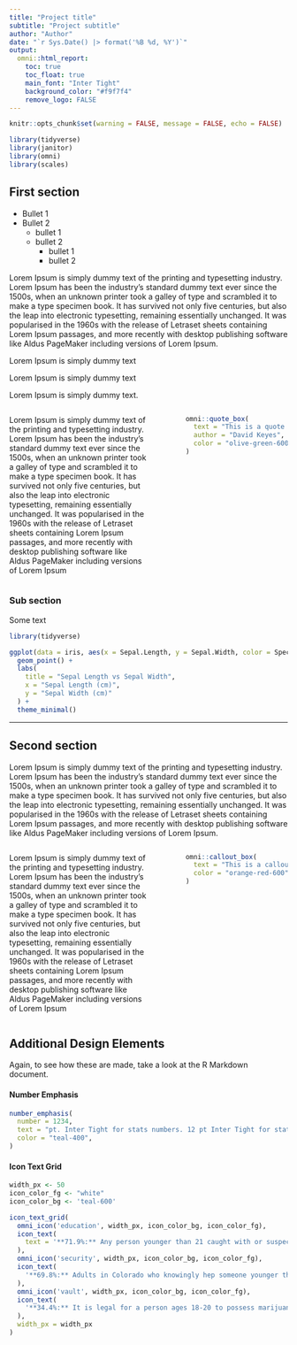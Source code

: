 ```yaml
---
title: "Project title"
subtitle: "Project subtitle"
author: "Author"
date: "`r Sys.Date() |> format('%B %d, %Y')`"
output:
  omni::html_report:
    toc: true
    toc_float: true
    main_font: "Inter Tight"
    background_color: "#f9f7f4"
    remove_logo: FALSE
---
```



```r
knitr::opts_chunk$set(warning = FALSE, message = FALSE, echo = FALSE)
```

```r
library(tidyverse)
library(janitor)
library(omni)
library(scales)
```


## First section

- Bullet 1
- Bullet 2
    - bullet 1
    - bullet 2
        - bullet 1
        - bullet 2


Lorem Ipsum is simply dummy text of the printing and typesetting industry. Lorem Ipsum has been the industry's standard dummy text ever since the 1500s, when an unknown printer took a galley of type and scrambled it to make a type specimen book. It has survived not only five centuries, but also the leap into electronic typesetting, remaining essentially unchanged. It was popularised in the 1960s with the release of Letraset sheets containing Lorem Ipsum passages, and more recently with desktop publishing software like Aldus PageMaker including versions of Lorem Ipsum.

Lorem Ipsum is simply [dummy text]{.plum-200}

[Lorem Ipsum is simply dummy text]{.olive-green-400}

Lorem [Ipsum]{.orange-red-600} is simply dummy text.

:::: {.columns}

::: {.column width="55%"}
Lorem Ipsum is simply dummy text of the printing and typesetting industry. Lorem Ipsum has been the industry's standard dummy text ever since the 1500s, when an unknown printer took a galley of type and scrambled it to make a type specimen book. It has survived not only five centuries, but also the leap into electronic typesetting, remaining essentially unchanged. It was popularised in the 1960s with the release of Letraset sheets containing Lorem Ipsum passages, and more recently with desktop publishing software like Aldus PageMaker including versions of Lorem Ipsum 
:::

::: {.column width="5%"}
:::

::: {.column width="40%"}
```r
omni::quote_box(
  text = "This is a quote box. You can <highlight>change text color to highlight certain parts</highlight>, or just leave the text all white. Change the background color as desired to match the page.",
  author = "David Keyes",
  color = "olive-green-600"
)
```

:::

::::

### Sub section

Some text

```r
library(tidyverse)

ggplot(data = iris, aes(x = Sepal.Length, y = Sepal.Width, color = Species)) +
  geom_point() +
  labs(
    title = "Sepal Length vs Sepal Width",
    x = "Sepal Length (cm)",
    y = "Sepal Width (cm)"
  ) +
  theme_minimal()
```


<hr>

## Second section

Lorem Ipsum is simply dummy text of the printing and typesetting industry. Lorem Ipsum has been the industry's standard dummy text ever since the 1500s, when an unknown printer took a galley of type and scrambled it to make a type specimen book. It has survived not only five centuries, but also the leap into electronic typesetting, remaining essentially unchanged. It was popularised in the 1960s with the release of Letraset sheets containing Lorem Ipsum passages, and more recently with desktop publishing software like Aldus PageMaker including versions of Lorem Ipsum.

:::: {.columns}

::: {.column width="55%"}
Lorem Ipsum is simply dummy text of the printing and typesetting industry. Lorem Ipsum has been the industry's standard dummy text ever since the 1500s, when an unknown printer took a galley of type and scrambled it to make a type specimen book. It has survived not only five centuries, but also the leap into electronic typesetting, remaining essentially unchanged. It was popularised in the 1960s with the release of Letraset sheets containing Lorem Ipsum passages, and more recently with desktop publishing software like Aldus PageMaker including versions of Lorem Ipsum 
:::

::: {.column width="5%"}
:::


::: {.column width="40%"}

```r
omni::callout_box(
  text = "This is a callout box. You can <highlight>change text color to highlight certain parts</highlight>, or just leave the text all white. Change the background color as desired to match the page.",
  color = "orange-red-600"
)
```

:::

::::

## Additional Design Elements

Again, to see how these are made, take a look at the R Markdown document.

#### Number Emphasis

```r
number_emphasis(
  number = 1234,
  text = "pt. Inter Tight for stats numbers. 12 pt Inter Tight for stats content.",
  color = "teal-400",
)
```


#### Icon Text Grid

```r
width_px <- 50
icon_color_fg <- "white"
icon_color_bg <- 'teal-600'

icon_text_grid(
  omni_icon('education', width_px, icon_color_bg, icon_color_fg),
  icon_text(
    text = '**71.9%:** Any person younger than 21 caught with or suspected of consuming alcohol or marijuana is charged with Minor in Possession (MIP).'
  ),
  omni_icon('security', width_px, icon_color_bg, icon_color_fg),
  icon_text(
    '**69.8%:** Adults in Colorado who knowingly hep someone younger than 18 break the law - which includes providing minors with alcohol or drubgs - can be charged with a Class 4 felony.'
  ),
  omni_icon('vault', width_px, icon_color_bg, icon_color_fg),
  icon_text(
    '**34.4%:** It is legal for a person ages 18-20 to possess marijuana with a medical marijuana card.'
  ),
  width_px = width_px
)
```

